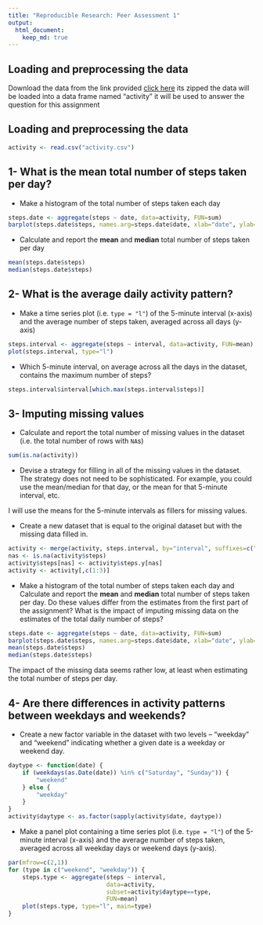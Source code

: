 ```yaml
---
title: "Reproducible Research: Peer Assessment 1"
output: 
  html_document:
    keep_md: true
---
```




## Loading and preprocessing the data
Download the data from the link provided [click here](https://d396qusza40orc.cloudfront.net/repdata%2Fdata%2Factivity.zip) its zipped
the data will be loaded into a data frame named "activity" it will be used to answer the question for this assignment


## Loading and preprocessing the data
```r
activity <- read.csv("activity.csv")
```

## 1- What is the mean total number of steps taken per day?

- Make a histogram of the total number of steps taken each day

```r
steps.date <- aggregate(steps ~ date, data=activity, FUN=sum)
barplot(steps.date$steps, names.arg=steps.date$date, xlab="date", ylab="steps")
```

- Calculate and report the **mean** and **median** total number of
   steps taken per day

```r

mean(steps.date$steps)  
median(steps.date$steps)  

```

## 2- What is the average daily activity pattern?

- Make a time series plot (i.e. `type = "l"`) of the 5-minute
   interval (x-axis) and the average number of steps taken, averaged
   across all days (y-axis)

```r
steps.interval <- aggregate(steps ~ interval, data=activity, FUN=mean)
plot(steps.interval, type="l")
```

- Which 5-minute interval, on average across all the days in the
   dataset, contains the maximum number of steps?

```r
steps.interval$interval[which.max(steps.interval$steps)]
```


## 3- Imputing missing values

- Calculate and report the total number of missing values in the
   dataset (i.e. the total number of rows with `NA`s)

```r
sum(is.na(activity))
```

- Devise a strategy for filling in all of the missing values in the
   dataset. The strategy does not need to be sophisticated. For
   example, you could use the mean/median for that day, or the mean
   for that 5-minute interval, etc.

I will use the means for the 5-minute intervals as fillers for missing
values.

- Create a new dataset that is equal to the original dataset but with
   the missing data filled in.

```r
activity <- merge(activity, steps.interval, by="interval", suffixes=c("",".y"))
nas <- is.na(activity$steps)
activity$steps[nas] <- activity$steps.y[nas]
activity <- activity[,c(1:3)]
```

- Make a histogram of the total number of steps taken each day and
   Calculate and report the **mean** and **median** total number of
   steps taken per day. Do these values differ from the estimates from
   the first part of the assignment? What is the impact of imputing
   missing data on the estimates of the total daily number of steps?

```r
steps.date <- aggregate(steps ~ date, data=activity, FUN=sum)
barplot(steps.date$steps, names.arg=steps.date$date, xlab="date", ylab="steps")
mean(steps.date$steps)
median(steps.date$steps)
```

The impact of the missing data seems rather low, at least when
estimating the total number of steps per day.


## 4- Are there differences in activity patterns between weekdays and weekends?

- Create a new factor variable in the dataset with two levels --
   "weekday" and "weekend" indicating whether a given date is a
   weekday or weekend day.
   

```r
daytype <- function(date) {
    if (weekdays(as.Date(date)) %in% c("Saturday", "Sunday")) {
        "weekend"
    } else {
        "weekday"
    }
}
activity$daytype <- as.factor(sapply(activity$date, daytype))
```

- Make a panel plot containing a time series plot (i.e. `type = "l"`)
   of the 5-minute interval (x-axis) and the average number of steps
   taken, averaged across all weekday days or weekend days
   (y-axis).
   

```r
par(mfrow=c(2,1))
for (type in c("weekend", "weekday")) {
    steps.type <- aggregate(steps ~ interval,
                            data=activity,
                            subset=activity$daytype==type,
                            FUN=mean)
    plot(steps.type, type="l", main=type)
}
```